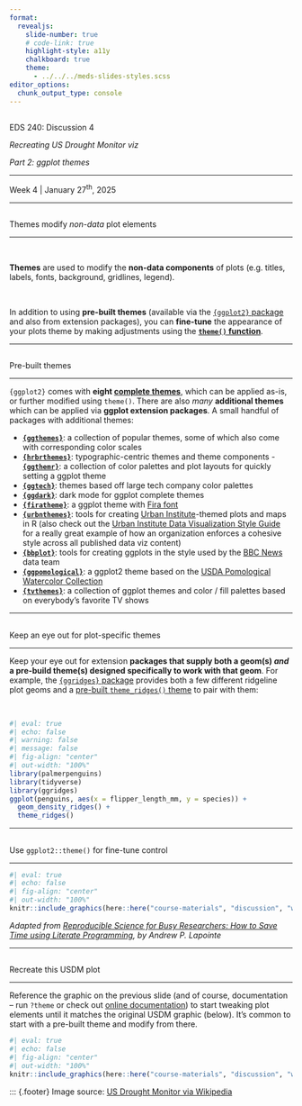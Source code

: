 ```yaml
---
format: 
  revealjs:
    slide-number: true
    # code-link: true
    highlight-style: a11y
    chalkboard: true
    theme: 
      - ../../../meds-slides-styles.scss
editor_options: 
  chunk_output_type: console
---
```


## {#title-slide data-menu-title="Title Slide" background="#047C91"} 

[EDS 240: Discussion 4]{.custom-title}

[*Recreating US Drought Monitor viz*]{.custom-subtitle}

[*Part 2: ggplot themes*]{.custom-subtitle2}

<hr class="hr-dark-blue">

[Week 4 | January 27^th^, 2025]{.custom-subtitle3}

---

## {#ggplot-theme data-menu-title="ggplot theme"}

[Themes modify *non-data* plot elements]{.slide-title}

<hr>

<br>

::: {.body-text-m}
**Themes** are used to modify the **non-data components** of plots (e.g. titles, labels, fonts, background, gridlines, legend).

<br>

In addition to using **pre-built themes** (available via the [`{ggplot2}` package](https://ggplot2.tidyverse.org/reference/ggtheme.html){target="_blank"} and also from extension packages), you can **fine-tune** the appearance of your plots theme by making adjustments using the **[`theme()` function](https://ggplot2.tidyverse.org/reference/theme.html){target="_blank"}**.
:::

---

## {#prebuilt-themes data-menu-title="Pre-built themes"}

[Pre-built themes]{.slide-title}

<hr>

`{ggplot2}` comes with **eight [complete themes](https://ggplot2.tidyverse.org/reference/ggtheme.html){target="_blank"}**, which can be applied as-is, or further modified using `theme()`. There are also *many* **additional themes** which can be applied via **ggplot extension packages**. A small handful of packages with additional themes:

- [**[`{ggthemes}`](https://jrnold.github.io/ggthemes/){target="_blank"}**: a collection of popular themes, some of which also come with corresponding color scales]{.body-text-s}
- [**[`{hrbrthemes}`](https://cinc.rud.is/web/packages/hrbrthemes/index.html){target="_blank"}**: typographic-centric themes and theme components]{.body-text-s}
-[ **[`{ggthemr}`](https://github.com/Mikata-Project/ggthemr){target="_blank"}**: a collection of color palettes and plot layouts for quickly setting a ggplot theme]{.body-text-s}
- [**[`{ggtech}`](https://github.com/ricardo-bion/ggtech){target="_blank"}**: themes based off large tech company color palettes]{.body-text-s}
- [**[`{ggdark}`](https://github.com/nsgrantham/ggdark){target="_blank"}**: dark mode for ggplot complete themes]{.body-text-s}
- [**[`{firatheme}`](https://github.com/vankesteren/firatheme){target="_blank"}**: a ggplot theme with [Fira font](https://fonts.google.com/?query=fira){target="_blank"}]{.body-text-s}
- [**[`{urbnthemes}`](https://urbaninstitute.github.io/urbnthemes/index.html){target="_blank"}**: tools for creating [Urban Institute](https://www.urban.org/){target="_blank"}-themed plots and maps in R (also check out the [Urban Institute Data Visualization Style Guide](https://urbaninstitute.github.io/graphics-styleguide/){target="_blank"} for a really great example of how an organization enforces a cohesive style across all published data viz content)]{.body-text-s}
- [**[`{bbplot}`](https://github.com/bbc/bbplot/){target="_blank"}**: tools for creating ggplots in the style used by the [BBC News](https://www.bbc.com/news) data team]{.body-text-s}
- [**[`{ggpomological}`](https://www.garrickadenbuie.com/project/ggpomological/){target="_blank"}**: a ggplot2 theme based on the [USDA Pomological Watercolor Collection](https://search.nal.usda.gov/discovery/collectionDiscovery?vid=01NAL_INST:MAIN&collectionId=81279629860007426)]{.body-text-s}
- [**[`{tvthemes}`](https://ryo-n7.github.io/2019-05-16-introducing-tvthemes-package/){target="_blank"}**: a collection of ggplot themes and color / fill palettes based on everybody's favorite TV shows]{.body-text-s}

---

## {#plot-specific-themes data-menu-title="Plot-specific themes"}

[Keep an eye out for plot-specific themes]{.slide-title}

<hr>

Keep your eye out for extension **packages that supply both a geom(s) *and* a pre-build theme(s) designed specifically to work with that geom**. For example, the [`{ggridges}` package](https://wilkelab.org/ggridges/index.html){target="_blank"} provides both a few different ridgeline plot geoms and a [pre-built `theme_ridges()` theme](https://wilkelab.org/ggridges/articles/introduction.html#themes){target="_blank"} to pair with them:

<br>

```r
#| eval: true
#| echo: false
#| warning: false
#| message: false
#| fig-align: "center"
#| out-width: "100%"
library(palmerpenguins)
library(tidyverse)
library(ggridges)
ggplot(penguins, aes(x = flipper_length_mm, y = species)) +
  geom_density_ridges() +
  theme_ridges()
```


--- 

## {#theme data-menu-title="theme()"}

[Use `ggplot2::theme()` for fine-tune control]{.slide-title2}

<hr>

```r
#| eval: true
#| echo: false
#| fig-align: "center"
#| out-width: "100%"
knitr::include_graphics(here::here("course-materials", "discussion", "week4", "images", "ggplot-theme.png"))
```

::: {.footer}
*Adapted from [Reproducible Science for Busy Researchers: How to Save Time using Literate Programming](https://bookdown.org/alapo/learnr/data-visualisation.html#anatomy-of-a-ggplot){target="_blank"}, by Andrew P. Lapointe*
:::

---

## {#recreate-plot data-menu-title="Recreate plot"}

[Recreate this USDM plot]{.slide-title}

<hr>

Reference the graphic on the previous slide (and of course, documentation -- run `?theme` or check out [online documentation](https://ggplot2.tidyverse.org/reference/theme.html){target="_blank"}) to start tweaking plot elements until it matches the original USDM graphic (below). It's common to start with a pre-built theme and modify from there. 

```r
#| eval: true
#| echo: false
#| fig-align: "center"
#| out-width: "100%"
knitr::include_graphics(here::here("course-materials", "discussion", "week2", "images", "usdm.png"))
```

::: {.footer}
Image source: [US Drought Monitor via Wikipedia](https://en.wikipedia.org/wiki/Droughts_in_California){target="_blank"}
